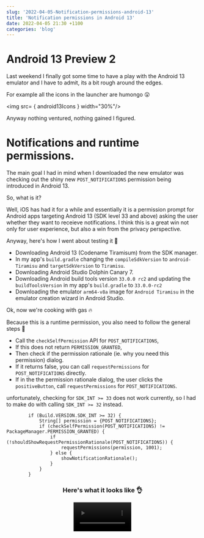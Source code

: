 ```yaml
---
slug: '2022-04-05-Notification-permissions-android-13'
title: 'Notification permissions in Android 13'
date: 2022-04-05 21:30 +1100
categories: 'blog'
---
```



# Android 13 Preview 2

Last weekend I finally got some time to have a play with the Android 13 emulator and I have to admit,
its a bit rough around the edges.

For example all the icons in the launcher are humongo 😮

<img src= { android13Icons } width="30%"/>

Anyway nothing ventured, nothing gained I figured.

# Notifications and runtime permissions.

The main goal I had in mind when I downloaded the new emulator was checking out the shiny new `POST_NOTIFICATIONS`
permission being introduced in Android 13.

So, what is it?

Well, iOS has had it for a while and essentially it is a permission prompt for Android apps targeting Android 13 (SDK level 33 and above)
asking the user whether they want to receieve notifications. I think this is a great win not only for user experience, but also a win from
the privacy perspective.

Anyway, here's how I went about testing it 📝

- Downloading Android 13 (Codename Tiramisum) from the SDK manager.
- In my app's `build.gradle` changing the `compileSdkVersion` to  `android-Tiramisu` and `targetSdkVersion` to `Tiramisu`.
- Downloading Android Studio Dolphin Canary 7.
- Downloading Android build tools version `33.0.0 rc2` and updating the `buildToolsVersion` in my app's `build.gradle` to `33.0.0-rc2`
- Downloading the emulator `arm64-v8a` image for `Android Tiramisu` in the emulator creation wizard in Android Studio.


Ok, now we're cooking with gas 🔥

Because this is a runtime permission, you also need to follow the general steps 📝
- Call the `checkSelfPermission` API for `POST_NOTIFICATIONS`,
- If this does not return `PERMISSION_GRANTED`,
- Then check if the permission rationale (ie. why you need this permission) dialog.
- If it returns false, you can call `requestPermissions` for `POST_NOTIFICATIONS` directly.
- If in the the permission rationale dialog, the user clicks the `positiveButton`, call `requestPermissions` for `POST_NOTIFICATIONS`.

unfortunately, checking for `SDK_INT >= 33` does not work currently, so I had to make do with calling `SDK_INT >= 32` instead.

```
        if (Build.VERSION.SDK_INT >= 32) {
            String[] permission = {POST_NOTIFICATIONS};
            if (checkSelfPermission(POST_NOTIFICATIONS) != PackageManager.PERMISSION_GRANTED) {
                if (!shouldShowRequestPermissionRationale(POST_NOTIFICATIONS)) {
                    requestPermissions(permission, 1001);
                } else {
                    showNotificationRationale();
                }
            }
        }
```

<div align="center">
<h3> Here's what it looks like 👌 </h3>
    <video width="30%" controls autostart autoPlay src={ notificationPermissions } type="video/mp4" />
</div>